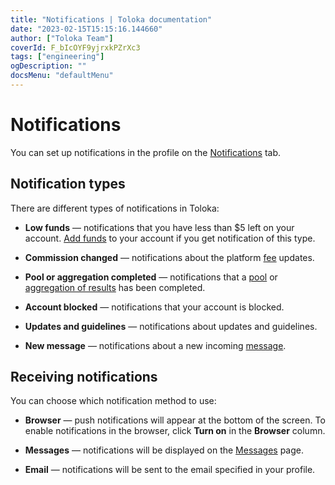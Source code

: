 ```yaml
---
title: "Notifications | Toloka documentation"
date: "2023-02-15T15:15:16.144660"
author: ["Toloka Team"]
coverId: F_bIcOYF9yjrxkPZrXc3
tags: ["engineering"]
ogDescription: ""
docsMenu: "defaultMenu"
---
```



# Notifications

You can set up notifications in the profile on the [Notifications](https://platform.toloka.ai/requester/profile/notifications) tab.

## Notification types

There are different types of notifications in Toloka:

- **Low funds** — notifications that you have less than $5 left on your account. [Add funds](/docs/guide/refill) to your account if you get notification of this type.

- **Commission changed** — notifications about the platform [fee](/docs/guide/budget#comission) updates.

- **Pool or aggregation completed** — notifications that a [pool](/docs/glossary#pool) or [aggregation of results](/docs/guide/result-aggregation) has been completed.

- **Account blocked** — notifications that your account is blocked.

- **Updates and guidelines** — notifications about updates and guidelines.

- **New message** — notifications about a new incoming [message](/docs/guide/messaging).

## Receiving notifications

You can choose which notification method to use:

- **Browser** — push notifications will appear at the bottom of the screen. To enable notifications in the browser, click **Turn on** in the **Browser** column.

- **Messages** — notifications will be displayed on the [Messages](https://platform.toloka.ai/requester/messages) page.

- **Email** — notifications will be sent to the email specified in your profile.

<ContactGuideSupport/>
